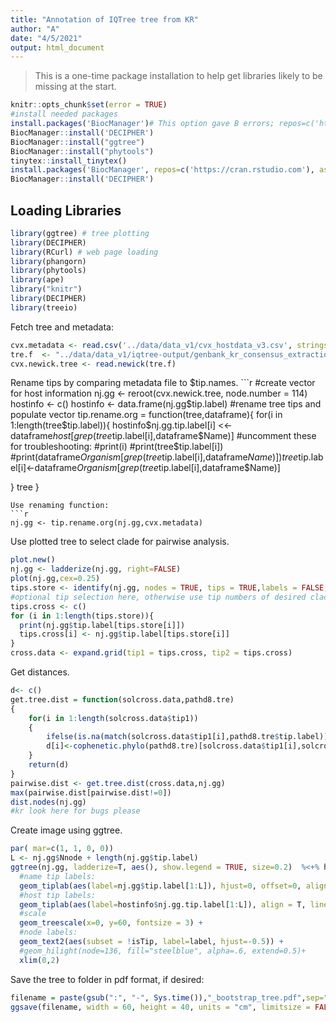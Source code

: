 ```yaml
---
title: "Annotation of IQTree tree from KR"
author: "A"
date: "4/5/2021"
output: html_document
---
```



> This is a one-time package installation to help get libraries likely to be missing at the start.

```r
knitr::opts_chunk$set(error = TRUE)
#install needed packages
install.packages('BiocManager')# This option gave B errors; repos=c('https://cran.rstudio.com'), ask=F)
BiocManager::install('DECIPHER')
BiocManager::install("ggtree")
BiocManager::install("phytools")
tinytex::install_tinytex()
install.packages('BiocManager', repos=c('https://cran.rstudio.com'), ask=FALSE)
BiocManager::install('DECIPHER')
```

## Loading Libraries

```r
library(ggtree) # tree plotting
library(DECIPHER)
library(RCurl) # web page loading
library(phangorn)
library(phytools)
library(ape)
library("knitr")
library(DECIPHER)
library(treeio)

```
Fetch tree and metadata:
```r

cvx.metadata <- read.csv('../data/data_v1/cvx_hostdata_v3.csv', stringsAsFactors = FALSE)
tre.f  <- "../data/data_v1/iqtree-output/genbank_kr_consensus_extraction_al_trimmed.fasta.newick"
cvx.newick.tree <- read.newick(tre.f)

```
Rename tips by comparing metadata file to $tip.names.
```r
#create vector for host information
nj.gg <- reroot(cvx.newick.tree, node.number = 114)
hostinfo <- c()
hostinfo <- data.frame(nj.gg$tip.label)
#rename tree tips and populate vector
tip.rename.org = function(tree,dataframe){
   for(i in 1:length(tree$tip.label)){
      hostinfo$nj.gg.tip.label[i] <<- dataframe$host[grep(tree$tip.label[i],dataframe$Name)]
      #uncomment these for troubleshooting:
      #print(i)
      #print(tree$tip.label[i])
      #print(dataframe$Organism[grep(tree$tip.label[i],dataframe$Name)])
      tree$tip.label[i]<-dataframe$Organism[grep(tree$tip.label[i],dataframe$Name)]
        
   }
tree
}
```
Use renaming function:
```r
nj.gg <- tip.rename.org(nj.gg,cvx.metadata)
```
Use plotted tree to select clade for pairwise analysis.
```r
plot.new()
nj.gg <- ladderize(nj.gg, right=FALSE)
plot(nj.gg,cex=0.25)
tips.store <- identify(nj.gg, nodes = TRUE, tips = TRUE,labels = FALSE, quiet = FALSE)$tips
#optional tip selection here, otherwise use tip numbers of desired clade
tips.cross <- c()
for (i in 1:length(tips.store)){
  print(nj.gg$tip.label[tips.store[i]])
  tips.cross[i] <- nj.gg$tip.label[tips.store[i]]
}
cross.data <- expand.grid(tip1 = tips.cross, tip2 = tips.cross)
```

Get distances.
```r
d<- c()
get.tree.dist = function(solcross.data,pathd8.tre)
{	
	for(i in 1:length(solcross.data$tip1))
	{
		ifelse(is.na(match(solcross.data$tip1[i],pathd8.tre$tip.label)) | is.na(match(solcross.data$tip2[i],pathd8.tre$tip.label)),d[i]<-NA,
		d[i]<-cophenetic.phylo(pathd8.tre)[solcross.data$tip1[i],solcross.data$tip2[i]])
	}
	return(d)
}
pairwise.dist <- get.tree.dist(cross.data,nj.gg)
max(pairwise.dist[pairwise.dist!=0])
dist.nodes(nj.gg)
#kr look here for bugs please
```

Create image using ggtree. 
```r
par( mar=c(1, 1, 0, 0))
L <- nj.gg$Nnode + length(nj.gg$tip.label)
ggtree(nj.gg, ladderize=T, aes(), show.legend = TRUE, size=0.2)  %<+% hostinfo+
  #name tip labels:
  geom_tiplab(aes(label=nj.gg$tip.label[1:L]), hjust=0, offset=0, align=T, linetype = "dotted")+
  #host tip labels:
  geom_tiplab(aes(label=hostinfo$nj.gg.tip.label[1:L]), align = T, linetype = 'blank', na.rm=TRUE, offset=0.3) +
  #scale
  geom_treescale(x=0, y=60, fontsize = 3) +
  #node labels:
  geom_text2(aes(subset = !isTip, label=label, hjust=-0.5)) +
  #geom_hilight(node=136, fill="steelblue", alpha=.6, extend=0.5)+
  xlim(0,2) 

```


Save the tree to folder in pdf format, if desired:
```r
filename = paste(gsub(":", "-", Sys.time()),"_bootstrap_tree.pdf",sep="")
ggsave(filename, width = 60, height = 40, units = "cm", limitsize = FALSE)
```

